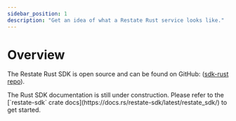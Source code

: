 ```yaml
---
sidebar_position: 1
description: "Get an idea of what a Restate Rust service looks like."
---
```



# Overview

The Restate Rust SDK is open source and can be found on GitHub: ([sdk-rust repo](https://github.com/restatedev/sdk-rust)).

<Admonition type="info" icon="🚧" title="Work in progress">
The Rust SDK documentation is still under construction. Please refer to the [`restate-sdk` crate docs](https://docs.rs/restate-sdk/latest/restate_sdk/) to get started.
</Admonition>
